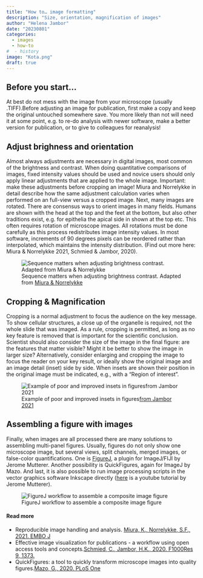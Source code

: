 ```yaml
---
title: "How to… image formatting"
description: "Size, orientation, magnification of images"
author: "Helena Jambor"
date: "20230801"
categories:
  - images
  - how-to
#  - history
image: "Kota.png"
draft: true
---
```

## Before you start… 
At best do not mess with the image from your microscope (usually .TIFF).Before adjusting an image for publication, first make a copy and keep the original untouched somewhere save. You more likely than not will need it at some point, e.g. to re-do analysis with newer software, make a better version for publication, or to give to colleagues for reanalysis! 

## Adjust brighness and orientation
Almost always adjustments are necessary in digital images, most common of the brightness and contrast. When doing quantitative comparisons of images, fixed intensity values should be used and novice users should only apply linear adjustments that are applied to the whole image. Important: make these adjustments before cropping an image! Miura and Norrelykke in detail describe how the same adjustment calculation varies when performed on an full-view versus a cropped image. 
Next, many images are rotated. There are consensus ways to orient images in many fields. Humans are shown with the head at the top and the feet at the bottom, but also other traditions exist, e.g. for epithelia the apical side in shown at the top etc. This often requires rotation of microscope images. All rotations must be done carefully as this process redistributes image intensity values. In most software, increments of 90 degrees pixels can be reordered rather than interpolated, which maintains the intensity distribution. (Find out more here: Miura & Norrelykke 2021, Schmied &  Jambor, 2020). 

![Sequence matters when adjusting brightness contrast. Adapted from <a href="https://doi.org/10.15252/embj.2020105889">Miura & Norrelykke</a> ](Kota.png)

## Cropping & Magnification 
Cropping is a normal adjustment to focus the audience on the key message. To show cellular structures, a close up of the organelle is required, not the whole slide that was imaged. As a rule, cropping is permitted, as long as no key feature is removed that is important for the scientific conclusion. 
Scientist should also consider the size of the image in the final figure: are the features that matter visible? Might it be better to show the image in larger size? Alternatively, consider enlarging and cropping the image to focus the reader on your key result, or ideally show the original image and an image detail (inset) side by side. When insets are shown their position in the original image must be indicated, e.g., with a “Region of interest”.

![Example of poor and improved insets in figures<a href ="https://journals.plos.org/plosbiology/article?id=10.1371/journal.pbio.3001161">from Jambor 2021</a>](Insets.png)

## Assembling a figure with images 
Finally, when images are all processed there are many solutions to assembling multi-panel figures. Usually, figures do not only show one microscope image, but several views, split channels, merged images, or false-color quantifications. One is <a href ="https://imagej.net/plugins/figurej">FigureJ</a>, a plugin for ImageJ/FIJI by Jerome Mutterer. Another possibility is QuickFigures, again for ImageJ by Mazo. And last, it is also possible to run image processing scripts in the vector graphics software Inkscape directly (<a href="https://www.youtube.com/watch?v=hdlnZMybf7g">here</a> is a youtube tutorial by Jerome Mutterer). 

![FigureJ workflow to assemble a composite image figure](FigureJ.png)

#### Read more
<ul>
<li>Reproducible image handling and analysis. <a href="https://doi.org/10.15252/embj.2020105889">
Miura, K., Norrelykke, S.F., 2021.  EMBO J</a></li> 
<li>Effective image visualization for publications - a workflow using open access tools and concepts.<a href="https://doi.org/10.12688/f1000research.27140.2">Schmied, C., Jambor, H.K., 2020.  F1000Res 9, 1373.</a></li>
<li>QuickFigures: a tool to quickly transform microscope images into quality figures.<a href="https://journals.plos.org/plosone/article?id=10.1371/journal.pone.0240280">Mazo, G., 2020.  PLoS One</a></li>
</ul>
